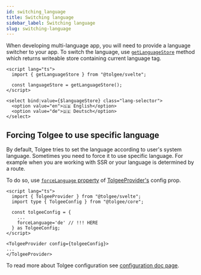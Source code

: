 ```yaml
---
id: switching_language
title: Switching language
sidebar_label: Switching language
slug: switching-language
---
```


When developing multi-language app, you will need to provide a language switcher to your app. To switch the language,
use [`getLanguageStore`](/docs/web/svelte/api#function-getlanguagestore)
method which returns writeable store containing current language tag.

```svelte
<script lang="ts">
  import { getLanguageStore } from "@tolgee/svelte";

  const languageStore = getLanguageStore();
</script>

<select bind:value={$languageStore} class="lang-selector">
  <option value="en">🇬🇧 English</option>
  <option value="de">🇩🇪 Deutsch</option>
</select>
```

## Forcing Tolgee to use specific language

By default, Tolgee tries to set the language according to user's system language. Sometimes you need to force it to
use specific language. For example when you are working with SSR or your language is determined by a route.

To do so, use [`forceLanguage` property](/docs/web/configuration#forcelanguage) of [TolgeeProvider's](/docs/web/svelte/api#tolgeeprovider) config prop.

```svelte
<script lang="ts">
  import { TolgeeProvider } from "@tolgee/svelte";
  import type { TolgeeConfig } from "@tolgee/core";

  const tolgeeConfig = {
    ...
    forceLanguage='de' // !!! HERE
  } as TolgeeConfig;
</script>

<TolgeeProvider config={tolgeeConfig}>
...
</TolgeeProvider>
```

To read more about Tolgee configuration see [configuration doc page](/docs/web/configuration).
